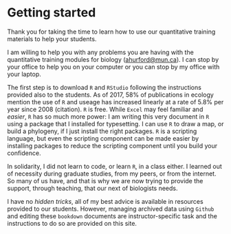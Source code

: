 # Getting started

Thank you for taking the time to learn how to use our quantitative training materials to help your students.

I am willing to help you with any problems you are having with the quantitative training modules for biology (<ahurford@mun.ca>). I can stop by your office to help you on your computer or you can stop by my office with your laptop.

The first step is to download `R` and `RStudio` following the instructions provided also to the students. As of 2017, 58% of publications in ecology mention the use of `R` and useage has increased linearly at a rate of 5.8% per year since 2008 (citation). `R` is free. While `Excel` may feel familiar and _easier_, `R` has so much more power: I am writing this very document in `R` using a package that I installed for typesetting. I can use `R` to draw a map, or build a phylogeny, if I just install the right packages. `R` is a scripting language, but even the scripting component can be made easier by installing packages to reduce the scripting component until you build your confidence.

In solidarity, I did not learn to code, or learn `R`, in a class either. I learned out of necessity during graduate studies, from my peers, or from the internet. So many of us have, and that is why we are now trying to provide the support, through teaching, that our next of biologists needs.

I have no _hidden tricks_, all of my best advice is available in resources provided to our students. However, managing archived data using `Github` and editing these `bookdown` documents are instructor-specific task and the instructions to do so are provided on this site.
